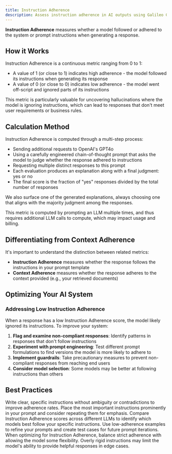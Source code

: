 ```yaml
---
title: Instruction Adherence
description: Assess instruction adherence in AI outputs using Galileo Guardrail Metrics to ensure prompt-driven models generate precise and actionable results.
---
```


**Instruction Adherence** measures whether a model followed or adhered to the system or prompt instructions when generating a response.

## How it Works

Instruction Adherence is a continuous metric ranging from 0 to 1:
- A value of 1 (or close to 1) indicates high adherence - the model followed its instructions when generating its response
- A value of 0 (or close to 0) indicates low adherence - the model went off-script and ignored parts of its instructions

This metric is particularly valuable for uncovering hallucinations where the model is ignoring instructions, which can lead to responses that don't meet user requirements or business rules.

## Calculation Method

Instruction Adherence is computed through a multi-step process:
- Sending additional requests to OpenAI's GPT4o
- Using a carefully engineered chain-of-thought prompt that asks the model to judge whether the response adhered to instructions
- Requesting multiple distinct responses to this prompt
- Each evaluation produces an explanation along with a final judgment: yes or no
- The final score is the fraction of "yes" responses divided by the total number of responses

We also surface one of the generated explanations, always choosing one that aligns with the majority judgment among the responses.

<Note>
This metric is computed by prompting an LLM multiple times, and thus requires additional LLM calls to compute, which may impact usage and billing.
</Note>

## Differentiating from Context Adherence

It's important to understand the distinction between related metrics:
- **Instruction Adherence** measures whether the response follows the instructions in your prompt template
- **Context Adherence** measures whether the response adheres to the context provided (e.g., your retrieved documents)

## Optimizing Your AI System

### Addressing Low Instruction Adherence

When a response has a low Instruction Adherence score, the model likely ignored its instructions. To improve your system:

1. **Flag and examine non-compliant responses**: Identify patterns in responses that don't follow instructions
2. **Experiment with prompt engineering**: Test different prompt formulations to find versions the model is more likely to adhere to
3. **Implement guardrails**: Take precautionary measures to prevent non-compliant responses from reaching end users
4. **Consider model selection**: Some models may be better at following instructions than others

## Best Practices

<CardGroup cols={2}>
  <Card title="Clarify Instructions" icon="pen-to-square">
    Write clear, specific instructions without ambiguity or contradictions to improve adherence rates.
  </Card>
  <Card title="Prioritize Critical Instructions" icon="list-check">
    Place the most important instructions prominently in your prompt and consider repeating them for emphasis.
  </Card>
  <Card title="Monitor Across Models" icon="chart-line">
    Compare Instruction Adherence scores across different LLMs to identify which models best follow your specific instructions.
  </Card>
  <Card title="Implement Feedback Loops" icon="rotate">
    Use low-adherence examples to refine your prompts and create test cases for future prompt iterations.
  </Card>
</CardGroup>

<Note>
When optimizing for Instruction Adherence, balance strict adherence with allowing the model some flexibility. Overly rigid instructions may limit the model's ability to provide helpful responses in edge cases.
</Note>